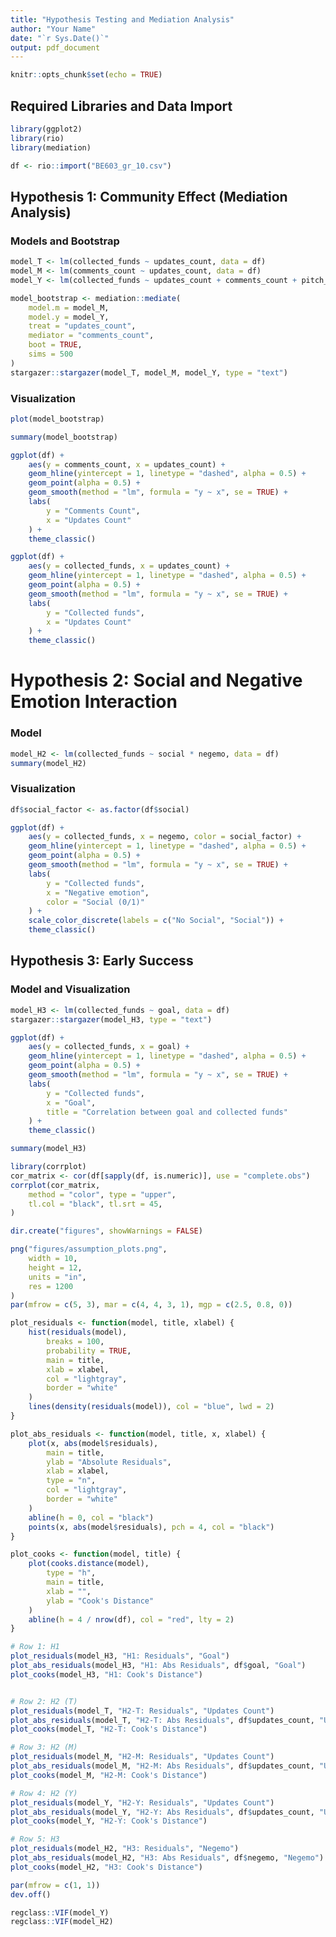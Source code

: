 ```yaml
---
title: "Hypothesis Testing and Mediation Analysis"
author: "Your Name"
date: "`r Sys.Date()`"
output: pdf_document
---
```


```r
knitr::opts_chunk$set(echo = TRUE)
```

## Required Libraries and Data Import

```r
library(ggplot2)
library(rio)
library(mediation)

df <- rio::import("BE603_gr_10.csv")
```

## Hypothesis 1: Community Effect (Mediation Analysis)

### Models and Bootstrap

```r
model_T <- lm(collected_funds ~ updates_count, data = df)
model_M <- lm(comments_count ~ updates_count, data = df)
model_Y <- lm(collected_funds ~ updates_count + comments_count + pitch_size + campaign_quality + images, data = df)

model_bootstrap <- mediation::mediate(
    model.m = model_M,
    model.y = model_Y,
    treat = "updates_count",
    mediator = "comments_count",
    boot = TRUE,
    sims = 500
)
stargazer::stargazer(model_T, model_M, model_Y, type = "text")
```

### Visualization

```r
plot(model_bootstrap)
```
```r
summary(model_bootstrap)
```


```r
ggplot(df) +
    aes(y = comments_count, x = updates_count) +
    geom_hline(yintercept = 1, linetype = "dashed", alpha = 0.5) +
    geom_point(alpha = 0.5) +
    geom_smooth(method = "lm", formula = "y ~ x", se = TRUE) +
    labs(
        y = "Comments Count",
        x = "Updates Count"
    ) +
    theme_classic()
```

```r
ggplot(df) +
    aes(y = collected_funds, x = updates_count) +
    geom_hline(yintercept = 1, linetype = "dashed", alpha = 0.5) +
    geom_point(alpha = 0.5) +
    geom_smooth(method = "lm", formula = "y ~ x", se = TRUE) +
    labs(
        y = "Collected funds",
        x = "Updates Count"
    ) +
    theme_classic()
```

# Hypothesis 2: Social and Negative Emotion Interaction

### Model

```r
model_H2 <- lm(collected_funds ~ social * negemo, data = df)
summary(model_H2)
```

### Visualization

```r
df$social_factor <- as.factor(df$social)

ggplot(df) +
    aes(y = collected_funds, x = negemo, color = social_factor) +
    geom_hline(yintercept = 1, linetype = "dashed", alpha = 0.5) +
    geom_point(alpha = 0.5) +
    geom_smooth(method = "lm", formula = "y ~ x", se = TRUE) +
    labs(
        y = "Collected funds",
        x = "Negative emotion",
        color = "Social (0/1)"
    ) +
    scale_color_discrete(labels = c("No Social", "Social")) +
    theme_classic()
```

## Hypothesis 3: Early Success

### Model and Visualization

```r
model_H3 <- lm(collected_funds ~ goal, data = df)
stargazer::stargazer(model_H3, type = "text")
```


```r
ggplot(df) +
    aes(y = collected_funds, x = goal) +
    geom_hline(yintercept = 1, linetype = "dashed", alpha = 0.5) +
    geom_point(alpha = 0.5) +
    geom_smooth(method = "lm", formula = "y ~ x", se = TRUE) +
    labs(
        y = "Collected funds",
        x = "Goal",
        title = "Correlation between goal and collected funds"
    ) +
    theme_classic()
```

```r
summary(model_H3)
```
```r
library(corrplot)
cor_matrix <- cor(df[sapply(df, is.numeric)], use = "complete.obs")
corrplot(cor_matrix,
    method = "color", type = "upper",
    tl.col = "black", tl.srt = 45,
)
```

```r
dir.create("figures", showWarnings = FALSE)

png("figures/assumption_plots.png",
    width = 10,
    height = 12,
    units = "in",
    res = 1200
)
par(mfrow = c(5, 3), mar = c(4, 4, 3, 1), mgp = c(2.5, 0.8, 0))

plot_residuals <- function(model, title, xlabel) {
    hist(residuals(model),
        breaks = 100,
        probability = TRUE,
        main = title,
        xlab = xlabel,
        col = "lightgray",
        border = "white"
    )
    lines(density(residuals(model)), col = "blue", lwd = 2)
}

plot_abs_residuals <- function(model, title, x, xlabel) {
    plot(x, abs(model$residuals),
        main = title,
        ylab = "Absolute Residuals",
        xlab = xlabel,
        type = "n",
        col = "lightgray",
        border = "white"
    )
    abline(h = 0, col = "black")
    points(x, abs(model$residuals), pch = 4, col = "black")
}

plot_cooks <- function(model, title) {
    plot(cooks.distance(model),
        type = "h",
        main = title,
        xlab = "",
        ylab = "Cook's Distance"
    )
    abline(h = 4 / nrow(df), col = "red", lty = 2)
}

# Row 1: H1
plot_residuals(model_H3, "H1: Residuals", "Goal")
plot_abs_residuals(model_H3, "H1: Abs Residuals", df$goal, "Goal")
plot_cooks(model_H3, "H1: Cook's Distance")


# Row 2: H2 (T)
plot_residuals(model_T, "H2-T: Residuals", "Updates Count")
plot_abs_residuals(model_T, "H2-T: Abs Residuals", df$updates_count, "Updates Count")
plot_cooks(model_T, "H2-T: Cook's Distance")

# Row 3: H2 (M)
plot_residuals(model_M, "H2-M: Residuals", "Updates Count")
plot_abs_residuals(model_M, "H2-M: Abs Residuals", df$updates_count, "Updates Count")
plot_cooks(model_M, "H2-M: Cook's Distance")

# Row 4: H2 (Y)
plot_residuals(model_Y, "H2-Y: Residuals", "Updates Count")
plot_abs_residuals(model_Y, "H2-Y: Abs Residuals", df$updates_count, "Updates Count")
plot_cooks(model_Y, "H2-Y: Cook's Distance")

# Row 5: H3
plot_residuals(model_H2, "H3: Residuals", "Negemo")
plot_abs_residuals(model_H2, "H3: Abs Residuals", df$negemo, "Negemo")
plot_cooks(model_H2, "H3: Cook's Distance")

par(mfrow = c(1, 1))
dev.off()
```

```r
regclass::VIF(model_Y)
regclass::VIF(model_H2)
```
